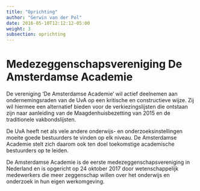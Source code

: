 ```yaml
---
title: "Oprichting"
author: "Gerwin van der Pol"
date: 2016-05-10T12:12:12-05:00
weight: 3
subsection: oprichting
---
```


# Medezeggenschapsvereniging De Amsterdamse Academie

De vereniging ‘De Amsterdamse Academie’ wil actief deelnemen aan ondernemingsraden van de UvA op een kritische en constructieve wijze. Zij wil hiermee een alternatief bieden voor de verkiezingslijsten die ontstaan zijn naar aanleiding van de Maagdenhuisbezetting van 2015 en de traditionele vakbondslijsten.

De UvA heeft net als vele andere onderwijs- en onderzoeksinstellingen moeite goede bestuurders te vinden op elk niveau. De Amsterdamse Academie stelt zich daarom ook ten doel toekomstige academische bestuurders op te leiden.

De Amsterdamse Academie is de eerste medezeggenschapsvereniging in Nederland en is opgericht op 24 oktober 2017 door wetenschappelijk medewerkers die meer zeggenschap willen over het onderwijs en onderzoek in hun eigen werkomgeving.